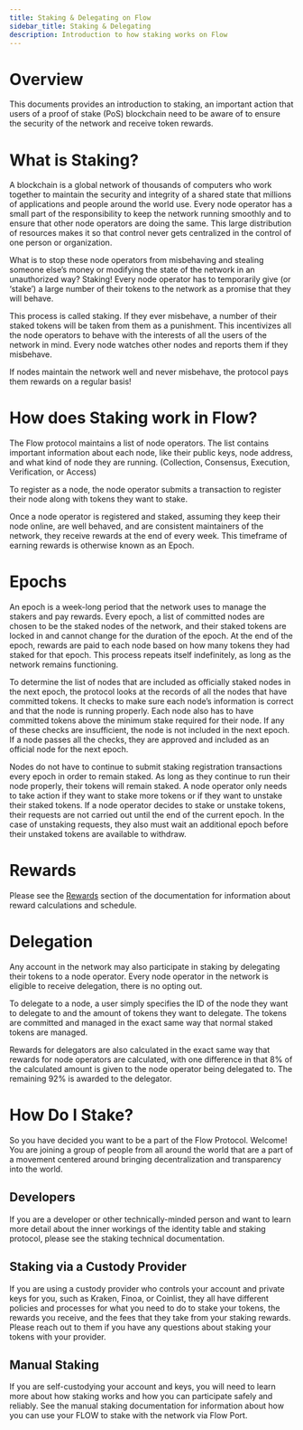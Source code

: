 ```yaml
---
title: Staking & Delegating on Flow
sidebar_title: Staking & Delegating
description: Introduction to how staking works on Flow
---
```


# Overview

This documents provides an introduction to staking, an important action that
users of a proof of stake (PoS) blockchain need to be aware of to ensure the security
of the network and receive token rewards.

# What is Staking?

A blockchain is a global network of thousands of computers who work together
to maintain the security and integrity of a shared state that millions of applications and people around the world use. 
Every node operator has a small part of the responsibility to keep the network running smoothly 
and to ensure that other node operators are doing the same. 
This large distribution of resources makes it so that control never gets centralized in the control of one person or organization.

What is to stop these node operators from misbehaving and stealing someone else’s money 
or modifying the state of the network in an unauthorized way? Staking! 
Every node operator has to temporarily give (or ‘stake’) 
a large number of their tokens to the network as a promise that they will behave. 



This process is called staking. 
If they ever misbehave, a number of their staked tokens will be taken from them as a punishment. 
This incentivizes all the node operators to behave with the interests of all the users of the network in mind. 
Every node watches other nodes and reports them if they misbehave. 



If nodes maintain the network well and never misbehave, the protocol pays them rewards on a regular basis!


# How does Staking work in Flow?

The Flow protocol maintains a list of node operators. 
The list contains important information about each node, like their public keys, node address, and what kind of node they are running. 
(Collection, Consensus, Execution, Verification, or Access)

To register as a node, the node operator submits a transaction to register their node along with tokens they want to stake.

Once a node operator is registered and staked, assuming they keep their node online, are well behaved, 
and are consistent maintainers of the network, they receive rewards at the end of every week. 
This timeframe of earning rewards is otherwise known as an Epoch.


# Epochs

An epoch is a week-long period that the network uses to manage the stakers and pay rewards.
Every epoch, a list of committed nodes are chosen to be the staked nodes of the network, 
and their staked tokens are locked in and cannot change for the duration of the epoch. 
At the end of the epoch, rewards are paid to each node based on how many tokens they had staked for that epoch. 
This process repeats itself indefinitely, as long as the network remains functioning.

To determine the list of nodes that are included as officially staked nodes in the next epoch, 
the protocol looks at the records of all the nodes that have committed tokens. 
It checks to make sure each node’s information is correct and that the node is running properly. 
Each node also has to have committed tokens above the minimum stake required for their node. 
If any of these checks are insufficient, the node is not included in the next epoch. 
If a node passes all the checks, they are approved and included as an official node for the next epoch.

Nodes do not have to continue to submit staking registration transactions every epoch in order to remain staked. 
As long as they continue to run their node properly, their tokens will remain staked. 
A node operator only needs to take action if they want to stake more tokens or if they want to unstake their staked tokens. 
If a node operator decides to stake or unstake tokens, 
their requests are not carried out until the end of the current epoch.
In the case of unstaking requests, they also must wait an additional epoch before their unstaked tokens are available to withdraw.

# Rewards

Please see the [Rewards](../rewards) section of the documentation for information about reward calculations and schedule.

# Delegation
Any account in the network may also participate in staking by delegating their tokens to a node operator. 
Every node operator in the network is eligible to receive delegation, there is no opting out. 

To delegate to a node, a user simply specifies the ID of the node they want to delegate to 
and the amount of tokens they want to delegate. 
The tokens are committed and managed in the exact same way that normal staked tokens are managed. 

Rewards for delegators are also calculated in the exact same way that rewards for node operators are calculated, 
with one difference in that 8% of the calculated amount is given to the node operator being delegated to. 
The remaining 92% is awarded to the delegator.

# How Do I Stake?

So you have decided you want to be a part of the Flow Protocol. Welcome! 
You are joining a group of people from all around the world that are a part of a movement centered 
around bringing decentralization and transparency into the world. 

## Developers

If you are a developer or other technically-minded person and want to learn more detail
about the inner workings of the identity table and staking protocol, please see the staking technical documentation.

## Staking via a Custody Provider

If you are using a custody provider who controls your account and private keys for you, 
such as Kraken, Finoa, or Coinlist, they all have different policies and processes 
for what you need to do to stake your tokens, the rewards you receive, 
and the fees that they take from your staking rewards. 
Please reach out to them if you have any questions about staking your tokens with your provider.

## Manual Staking

If you are self-custodying your account and keys, you will need to learn more about how staking works
and how you can participate safely and reliably. 
See the manual staking documentation for information about how you can use your FLOW 
to stake with the network via Flow Port.
